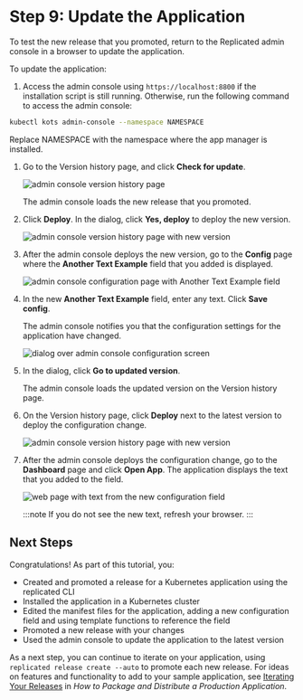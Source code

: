 # Step 9: Update the Application

To test the new release that you promoted, return to the Replicated admin console in a browser to update the application.

To update the application:

1. Access the admin console using `https://localhost:8800` if the installation script is still running. Otherwise, run the following command to access the admin console:

  ```bash
  kubectl kots admin-console --namespace NAMESPACE
  ```

  Replace NAMESPACE with the namespace where the app manager is installed.

1. Go to the Version history page, and click **Check for update**.

   ![admin console version history page](/images/tutorials/tutorial-check-for-update.png)

   The admin console loads the new release that you promoted.

1. Click **Deploy**. In the dialog, click **Yes, deploy** to deploy the new version.

   ![admin console version history page with new version](/images/tutorials/tutorial-deploy-app.png)

1. After the admin console deploys the new version, go to the **Config** page where the **Another Text Example** field that you added is displayed.

   ![admin console configuration page with Another Text Example field](/images/tutorials/tutorial-new-config-item.png)

1. In the new **Another Text Example** field, enter any text. Click **Save config**.

   The admin console notifies you that the configuration settings for the application have changed.

   ![dialog over admin console configuration screen](/images/tutorials/tutorial-go-to-updated-version.png)

1. In the dialog, click **Go to updated version**.

   The admin console loads the updated version on the Version history page.

1. On the Version history page, click **Deploy** next to the latest version to deploy the configuration change.

   ![admin console version history page with new version](/images/tutorials/tutorial-deploy-config-change.png)

1. After the admin console deploys the configuration change, go to the **Dashboard** page and click **Open App**. The application displays the text that you added to the field.

   ![web page with text from the new configuration field](/images/tutorials/tutorial-updated-app.png)

   :::note
   If you do not see the new text, refresh your browser.
   :::

## Next Steps

Congratulations! As part of this tutorial, you:
* Created and promoted a release for a Kubernetes application using the replicated CLI
* Installed the application in a Kubernetes cluster
* Edited the manifest files for the application, adding a new configuration field and using template functions to reference the field
* Promoted a new release with your changes
* Used the admin console to update the application to the latest version

As a next step, you can continue to iterate on your application, using `replicated release create --auto` to promote each new release. For ideas on features and functionality to add to your sample application, see [Iterating Your Releases](/vendor/distributing-workflow#iterating-your-releases) in _How to Package and Distribute a Production Application_.
